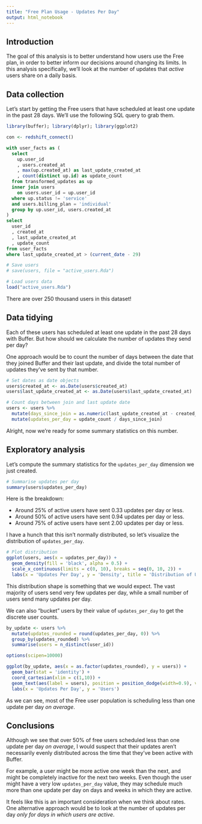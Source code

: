 ```yaml
---
title: "Free Plan Usage - Updates Per Day"
output: html_notebook
---
```


## Introduction
The goal of this analysis is to better understand how users use the Free plan, in order to better inform our decisions around changing its limits. In this analysis specifically, we'll look at the number of updates that _active_ users share on a daily basis.

## Data collection
Let's start by getting the Free users that have scheduled at least one update in the past 28 days. We'll use the following SQL query to grab them.

```r
library(buffer); library(dplyr); library(ggplot2)
```

```r
con <- redshift_connect()
```

```sql
with user_facts as (
  select
    up.user_id
    , users.created_at
    , max(up.created_at) as last_update_created_at
    , count(distinct up.id) as update_count
  from transformed_updates as up
  inner join users
    on users.user_id = up.user_id
  where up.status != 'service'
  and users.billing_plan = 'individual'
  group by up.user_id, users.created_at
)
select
  user_id
  , created_at
  , last_update_created_at
  , update_count
from user_facts
where last_update_created_at > (current_date - 29)
```

```r
# Save users
# save(users, file = "active_users.Rda")

# Load users data
load("active_users.Rda")
```

There are over 250 thousand users in this dataset! 

## Data tidying
Each of these users has scheduled at least one update in the past 28 days with Buffer. But how should we calculate the number of updates they send per day?

One approach would be to count the number of days between the date that they joined Buffer and their last update, and divide the total number of updates they've sent by that number.

```r
# Set dates as date objects
users$created_at <- as.Date(users$created_at)
users$last_update_created_at <- as.Date(users$last_update_created_at)

# Count days between join and last update date
users <- users %>%
  mutate(days_since_join = as.numeric(last_update_created_at - created_at) + 1) %>%
  mutate(updates_per_day = update_count / days_since_join)
```

Alright, now we're ready for some summary statistics on this number.

## Exploratory analysis
Let's compute the summary statistics for the `updates_per_day` dimension we just created.

```r
# Summarise updates per day
summary(users$updates_per_day)
```

Here is the breakdown:

 - Around 25% of active users have sent 0.33 updates per day or less.
 - Around 50% of active users have sent 0.94 updates per day or less.
 - Around 75% of active users have sent 2.00 updates per day or less.
 
I have a hunch that this isn't normally distributed, so let's visualize the distribution of `updates_per_day`.

```r
# Plot distribution
ggplot(users, aes(x = updates_per_day)) + 
  geom_density(fill = 'black', alpha = 0.5) +
  scale_x_continuous(limits = c(0, 10), breaks = seq(0, 10, 2)) +
  labs(x = 'Updates Per Day', y = 'Density', title = 'Distribution of Updates Per Day')
```

This distribution shape is something that we would expect. The vast majority of users send very few updates per day, while a small number of users send many updates per day. 

We can also "bucket" users by their value of `updates_per_day` to get the discrete user counts.

```r
by_update <- users %>%
  mutate(updates_rounded = round(updates_per_day, 0)) %>%
  group_by(updates_rounded) %>%
  summarise(users = n_distinct(user_id))
```

```r
options(scipen=10000)

ggplot(by_update, aes(x = as.factor(updates_rounded), y = users)) +
  geom_bar(stat = 'identity') +
  coord_cartesian(xlim = c(1,10)) +
  geom_text(aes(label = users), position = position_dodge(width=0.9), vjust=-0.25) +
  labs(x = 'Updates Per Day', y = 'Users')
```

As we can see, most of the Free user population is scheduling less than one update per day _on average_. 

## Conclusions
Although we see that over 50% of free users scheduled less than one update per day _on average_, I would suspect that their updates aren't necessarily evenly distributed across the time that they've been active with Buffer.

For example, a user might be more active one week than the next, and might be completely inactive for the next two weeks. Even though the user might have a very low `updates_per_day` value, they may schedule much more than one update per day on days and weeks in which they are active. 

It feels like this is an important consideration when we think about rates. One alternative approach would be to look at the number of updates per day _only for days in which users are active_. 